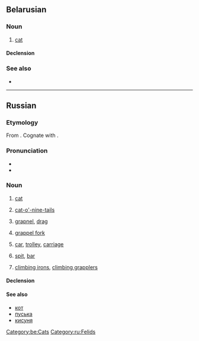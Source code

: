 ==Belarusian==
{{wikipedia|lang=be}}

===Noun===
{{head|be|noun}}

# [[cat]]

====Declension====
{{be-decl-noun|ко́шка|ко́шкі|ко́шкі|ко́шак|ко́шцы|ко́шкам|ко́шку|ко́шак|ко́шкай|ко́шкамі|ко́шцы|ко́шках}}

===See also===
* {{l|be|кот}}

[[Category:be:Cats]]

----

==Russian==

===Etymology===
From {{inh|ru|sla-pro|}}. Cognate with {{cog|uk|кі́шка}}.

===Pronunciation===
* {{ru-IPA|ко́шка}}
* {{audio|Ru-кошка.ogg|audio|lang=ru}}

===Noun===
{{ru-noun+|ко́шка|*|a=an}}

# [[cat]]
#: {{uxi|ru|жить как '''ко́шка''' с собакой|to lead a cat-and-dog life}}
#: {{uxi|ru|игра́ть в '''кошки'''-мышки|play cat-and-mouse}}
#: {{uxi|ru|но́чью все '''кошки''' се́ры|at night all cats are gray}}
#: {{uxi|ru|у него́ '''кошки''' скребу́т на се́рдце|he is sick at heart (very upset)}}
# [[cat-o'-nine-tails]]
# {{lb|ru|technical}} [[grapnel]], [[drag]]
# {{lb|ru|technical}} [[grappel fork]]
# {{lb|ru|cranes}} [[car]], [[trolley]], [[carriage]]
# {{lb|ru|geology}} [[spit]], [[bar]]
# {{lb|ru|in the plural}} [[climbing irons]], [[climbing grapplers]]

====Declension====
{{ru-noun-table|ко́шка|*|a=an}}

====See also====
* [[кот]]
* [[пуська]]
* [[кисуня]]

[[Category:ru:Felids]]